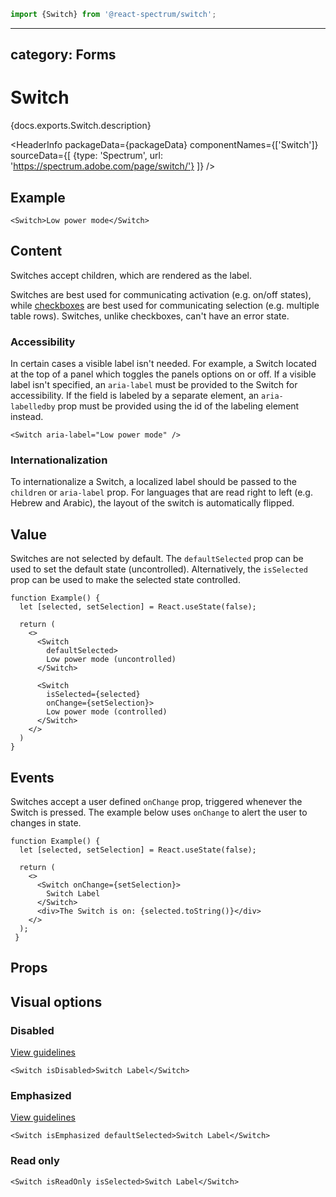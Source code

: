 <!-- Copyright 2020 Adobe. All rights reserved.
This file is licensed to you under the Apache License, Version 2.0 (the "License");
you may not use this file except in compliance with the License. You may obtain a copy
of the License at http://www.apache.org/licenses/LICENSE-2.0
Unless required by applicable law or agreed to in writing, software distributed under
the License is distributed on an "AS IS" BASIS, WITHOUT WARRANTIES OR REPRESENTATIONS
OF ANY KIND, either express or implied. See the License for the specific language
governing permissions and limitations under the License. -->



```jsx import
import {Switch} from '@react-spectrum/switch';
```

---
category: Forms
---

# Switch

<p>{docs.exports.Switch.description}</p>

<HeaderInfo
  packageData={packageData}
  componentNames={['Switch']}
  sourceData={[
    {type: 'Spectrum', url: 'https://spectrum.adobe.com/page/switch/'}
  ]} />

## Example

```tsx example
<Switch>Low power mode</Switch>

```

## Content

Switches accept children, which are rendered as the label.

Switches are best used for communicating activation (e.g. on/off states), while [checkboxes](./Checkbox.html) are best used for communicating selection (e.g. multiple table rows).
Switches, unlike checkboxes, can't have an error state.

### Accessibility

In certain cases a visible label isn't needed. For example, a Switch located at the top of a panel which toggles the panels options on or off.
If a visible label isn't specified, an `aria-label` must be provided to the Switch for accessibility.
If the field is labeled by a separate element, an `aria-labelledby` prop must be provided using the id of the labeling element instead.

```tsx example
<Switch aria-label="Low power mode" />
```

### Internationalization

To internationalize a Switch, a localized label should be passed to the `children` or `aria-label` prop.
For languages that are read right to left (e.g. Hebrew and Arabic), the layout of the switch is automatically flipped.

## Value

Switches are not selected by default. The `defaultSelected` prop can be used to set the default state (uncontrolled).
Alternatively, the `isSelected` prop can be used to make the selected state controlled.

```tsx example
function Example() {
  let [selected, setSelection] = React.useState(false);

  return (
    <>
      <Switch
        defaultSelected>
        Low power mode (uncontrolled)
      </Switch>

      <Switch
        isSelected={selected}
        onChange={setSelection}>
        Low power mode (controlled)
      </Switch>
    </>
  )
}
```

## Events

Switches accept a user defined `onChange` prop, triggered whenever the Switch is pressed.
The example below uses `onChange` to alert the user to changes in state.

```tsx example
function Example() {
  let [selected, setSelection] = React.useState(false);

  return (
    <>
      <Switch onChange={setSelection}>
        Switch Label
      </Switch>
      <div>The Switch is on: {selected.toString()}</div>
    </>
  );
 }
```

## Props

<PropTable component={docs.exports.Switch} links={docs.links} />

## Visual options

### Disabled
[View guidelines](https://spectrum.adobe.com/page/switch/#Disabled)

```tsx example
<Switch isDisabled>Switch Label</Switch>
```

### Emphasized
[View guidelines](https://spectrum.adobe.com/page/switch/#Emphasized-or-not?)

```tsx example
<Switch isEmphasized defaultSelected>Switch Label</Switch>
```

### Read only

```tsx example
<Switch isReadOnly isSelected>Switch Label</Switch>
```
